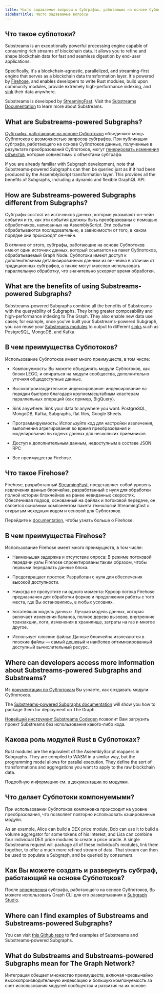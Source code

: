 ```yaml
---
title: Часто задаваемые вопросы о Субграфах, работающих на основе Субпотоков
sidebarTitle: Часто задаваемые вопросы
---
```


## Что такое субпотоки?

Substreams is an exceptionally powerful processing engine capable of consuming rich streams of blockchain data. It allows you to refine and shape blockchain data for fast and seamless digestion by end-user applications.

Specifically, it's a blockchain-agnostic, parallelized, and streaming-first engine that serves as a blockchain data transformation layer. It's powered by [Firehose](https://firehose.streamingfast.io/), and enables developers to write Rust modules, build upon community modules, provide extremely high-performance indexing, and [sink](/substreams/developing/sinks/) their data anywhere.

Substreams is developed by [StreamingFast](https://www.streamingfast.io/). Visit the [Substreams Documentation](/substreams/introduction/) to learn more about Substreams.

## What are Substreams-powered Subgraphs?

[Субграфы, работающие на основе Субпотоков](/sps/introduction/) объединяют мощь Субпотоков с возможностью запросов субграфов. При публикации субграфа, работающего на основе Субпотоков данные, полученные в результате преобразований Субпотоков, могут [генерировать изменения объектов](https://github.com/streamingfast/substreams-sink-entity-changes/blob/develop/substreams-entity-change/src/tables.rs), которые совместимы с объектами субграфа.

If you are already familiar with Subgraph development, note that Substreams-powered Subgraphs can then be queried just as if it had been produced by the AssemblyScript transformation layer. This provides all the benefits of Subgraphs, including a dynamic and flexible GraphQL API.

## How are Substreams-powered Subgraphs different from Subgraphs?

Субграфы состоят из источников данных, которые указывают он-чейн события и то, как эти события должны быть преобразованы с помощью обработчиков, написанных на AssemblyScript. Эти события обрабатываются последовательно, в зависимости от того, в каком порядке они происходят он-чейн.

В отличие от этого, субграфы, работающие на основе Субпотоков имеют один источник данных, который ссылается на пакет Субпотоков, обрабатываемый Graph Node. Субпотоки имеют доступ к дополнительным детализированным данным из он-чейна в отличии от традиционных субграфов, а также могут массово использовать параллельную обработку, что значительно ускоряет время обработки.

## What are the benefits of using Substreams-powered Subgraphs?

Substreams-powered Subgraphs combine all the benefits of Substreams with the queryability of Subgraphs. They bring greater composability and high-performance indexing to The Graph. They also enable new data use cases; for example, once you've built your Substreams-powered Subgraph, you can reuse your [Substreams modules](https://docs.substreams.dev/reference-material/substreams-components/modules#modules) to output to different [sinks](https://substreams.streamingfast.io/reference-and-specs/manifests#sink) such as PostgreSQL, MongoDB, and Kafka.

## В чем преимущества Субпотоков?

Использование Субпотоков имеет много преимуществ, в том числе:

- Компонуемость: Вы можете объединять модули Субпотоков, как блоки LEGO, и опираться на модули сообщества, дополнительно уточняя общедоступные данные.

- Высокопроизводительное индексирование: индексирование на порядки быстрее благодаря крупномасштабным кластерам параллельных операций (как пример, BigQuery).

- Sink anywhere: Sink your data to anywhere you want: PostgreSQL, MongoDB, Kafka, Subgraphs, flat files, Google Sheets.

- Программируемость: Используйте код для настройки извлечения, выполнения агрегирования во время преобразования и моделирования выходных данных для нескольких приемников.

- Доступ к дополнительным данным, недоступным в составе JSON RPC

- Все преимущества Firehose.

## Что такое Firehose?

Firehose, разработанный [StreamingFast](https://www.streamingfast.io/), представляет собой уровень извлечения данных блокчейна, разработанный с нуля для обработки полной истории блокчейнов на ранее невиданных скоростях. Обеспечивая подход, основанный на файлах и потоковой передаче, он является основным компонентом пакета технологий Streamingfast с открытым исходным кодом и основой для Субпотоков.

Перейдите к [documentation](https://firehose.streamingfast.io/), чтобы узнать больше о Firehose.

## В чем преимущества Firehose?

Использование Firehose имеет много преимуществ, в том числе:

- Наименьшая задержка и отсутствие опроса: В режиме потоковой передачи узлы Firehose спроектированы таким образом, чтобы первыми передавать данные блока.

- Предотвращает простои: Разработан с нуля для обеспечения высокой доступности.

- Никогда не пропустите ни одного момента: Курсор потока Firehose предназначен для обработки форков и продолжения работы с того места, где Вы остановились, в любых условиях.

- Богатейшая модель данных:  Лучшая модель данных, которая включает изменения баланса, полное дерево вызовов, внутренние транзакции, логи, изменения в хранилище, затраты на газ и многое другое.

- Использует плоские файлы: Данные блокчейна извлекаются в плоские файлы — самый дешевый и наиболее оптимизированный доступный вычислительный ресурс.

## Where can developers access more information about Substreams-powered Subgraphs and Substreams?

Из [документации по Субпотокам](/substreams/introduction/) Вы узнаете, как создавать модули Субпотоков.

The [Substreams-powered Subgraphs documentation](/sps/introduction/) will show you how to package them for deployment on The Graph.

[Новейший инструмент Substreams Codegen](https://streamingfastio.medium.com/substreams-codegen-no-code-tool-to-bootstrap-your-project-a11efe0378c6) позволит Вам загрузить проект Substreams без использования какого-либо кода.

## Какова роль модулей Rust в Субпотоках?

Rust modules are the equivalent of the AssemblyScript mappers in Subgraphs. They are compiled to WASM in a similar way, but the programming model allows for parallel execution. They define the sort of transformations and aggregations you want to apply to the raw blockchain data.

Подробную информацию см. в [документации по модулям](https://docs.substreams.dev/reference-material/substreams-components/modules#modules).

## Что делает Субпотоки компонуемыми?

При использовании Субпотоков компоновка происходит на уровне преобразования, что позволяет повторно использовать кэшированные модули.

As an example, Alice can build a DEX price module, Bob can use it to build a volume aggregator for some tokens of his interest, and Lisa can combine four individual DEX price modules to create a price oracle. A single Substreams request will package all of these individual's modules, link them together, to offer a much more refined stream of data. That stream can then be used to populate a Subgraph, and be queried by consumers.

## Как Вы можете создать и развернуть субграф, работающий на основе Субпотоков?

После [определения](/sps/introduction/) субграфа, работающего на основе Субпотоков, Вы можете использовать Graph CLI для его развертывания в [Subgraph Studio](https://thegraph.com/studio/).

## Where can I find examples of Substreams and Substreams-powered Subgraphs?

You can visit [this Github repo](https://github.com/pinax-network/awesome-substreams) to find examples of Substreams and Substreams-powered Subgraphs.

## What do Substreams and Substreams-powered Subgraphs mean for The Graph Network?

Интеграция обещает множество преимуществ, включая чрезвычайно высокопроизводительную индексацию и большую компонуемость за счет использования модулей сообщества и развития на их основе.
